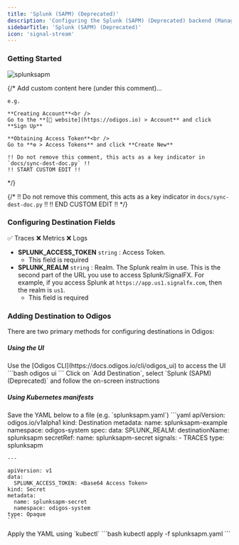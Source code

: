 ```yaml
---
title: 'Splunk (SAPM) (Deprecated)'
description: 'Configuring the Splunk (SAPM) (Deprecated) backend (Managed)'
sidebarTitle: 'Splunk (SAPM) (Deprecated)'
icon: 'signal-stream'
---
```


### Getting Started

<img src="https://d15jtxgb40qetw.cloudfront.net/splunk.svg" alt="splunksapm" className="not-prose h-20" />

{/*
    Add custom content here (under this comment)...

    e.g.

    **Creating Account**<br />
    Go to the **[🔗 website](https://odigos.io) > Account** and click **Sign Up**

    **Obtaining Access Token**<br />
    Go to **⚙️ > Access Tokens** and click **Create New**

    !! Do not remove this comment, this acts as a key indicator in `docs/sync-dest-doc.py` !!
    !! START CUSTOM EDIT !!
*/}

{/*
    !! Do not remove this comment, this acts as a key indicator in `docs/sync-dest-doc.py` !!
    !! END CUSTOM EDIT !!
*/}

### Configuring Destination Fields

<Accordion title="Supported Signals:">
  ✅ Traces
  ❌ Metrics
  ❌ Logs
</Accordion>

- **SPLUNK_ACCESS_TOKEN** `string` : Access Token.
  - This field is required
- **SPLUNK_REALM** `string` : Realm. The Splunk realm in use. This is the second part of the URL you use to access Splunk/SignalFX. For example, if you access Splunk at `https://app.us1.signalfx.com`, then the realm is `us1`.
  - This field is required

### Adding Destination to Odigos

There are two primary methods for configuring destinations in Odigos:

##### **Using the UI**

<Steps>
  <Step>
    Use the [Odigos CLI](https://docs.odigos.io/cli/odigos_ui) to access the UI
    ```bash
    odigos ui
    ```
  </Step>
  <Step>
    Click on `Add Destination`, select `Splunk (SAPM) (Deprecated)` and follow the on-screen instructions
  </Step>
</Steps>

##### **Using Kubernetes manifests**

<Steps>
  <Step>
    Save the YAML below to a file (e.g. `splunksapm.yaml`)
    ```yaml
    apiVersion: odigos.io/v1alpha1
    kind: Destination
    metadata:
      name: splunksapm-example
      namespace: odigos-system
    spec:
      data:
        SPLUNK_REALM: <Realm>
      destinationName: splunksapm
      secretRef:
        name: splunksapm-secret
      signals:
      - TRACES
      type: splunksapm

    ---

    apiVersion: v1
    data:
      SPLUNK_ACCESS_TOKEN: <Base64 Access Token>
    kind: Secret
    metadata:
      name: splunksapm-secret
      namespace: odigos-system
    type: Opaque
    ```
  </Step>
  <Step>
    Apply the YAML using `kubectl`
    ```bash
    kubectl apply -f splunksapm.yaml
    ```
  </Step>
</Steps>